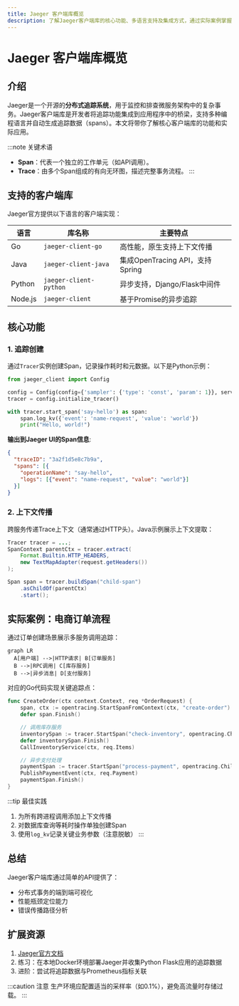 ```yaml
---
title: Jaeger 客户端库概览
description: 了解Jaeger客户端库的核心功能、多语言支持及集成方式，通过实际案例掌握分布式追踪的实现方法。
---
```


# Jaeger 客户端库概览

## 介绍

Jaeger是一个开源的**分布式追踪系统**，用于监控和排查微服务架构中的复杂事务。Jaeger客户端库是开发者将追踪功能集成到应用程序中的桥梁，支持多种编程语言并自动生成追踪数据（spans）。本文将带你了解核心客户端库的功能和实际应用。

:::note 关键术语
- **Span**：代表一个独立的工作单元（如API调用）。
- **Trace**：由多个Span组成的有向无环图，描述完整事务流程。
:::

## 支持的客户端库

Jaeger官方提供以下语言的客户端实现：

| 语言       | 库名称                  | 主要特点                          |
|------------|-------------------------|-----------------------------------|
| Go         | `jaeger-client-go`      | 高性能，原生支持上下文传播        |
| Java       | `jaeger-client-java`    | 集成OpenTracing API，支持Spring   |
| Python     | `jaeger-client-python`  | 异步支持，Django/Flask中间件      |
| Node.js    | `jaeger-client`         | 基于Promise的异步追踪             |

## 核心功能

### 1. 追踪创建

通过`Tracer`实例创建Span，记录操作耗时和元数据。以下是Python示例：

```python
from jaeger_client import Config

config = Config(config={'sampler': {'type': 'const', 'param': 1}}, service_name='myapp')
tracer = config.initialize_tracer()

with tracer.start_span('say-hello') as span:
    span.log_kv({'event': 'name-request', 'value': 'world'})
    print("Hello, world!")
```

**输出到Jaeger UI的Span信息**:
```json
{
  "traceID": "3a2f1d5e8c7b9a",
  "spans": [{
    "operationName": "say-hello",
    "logs": [{"event": "name-request", "value": "world"}]
  }]
}
```

### 2. 上下文传播

跨服务传递Trace上下文（通常通过HTTP头）。Java示例展示上下文提取：

```java
Tracer tracer = ...;
SpanContext parentCtx = tracer.extract(
    Format.Builtin.HTTP_HEADERS,
    new TextMapAdapter(request.getHeaders())
);

Span span = tracer.buildSpan("child-span")
    .asChildOf(parentCtx)
    .start();
```

## 实际案例：电商订单流程

通过订单创建场景展示多服务调用追踪：

```mermaid
graph LR
  A[用户端] -->|HTTP请求| B[订单服务]
  B -->|RPC调用| C[库存服务]
  B -->|异步消息| D[支付服务]
```

对应的Go代码实现关键追踪点：

```go
func CreateOrder(ctx context.Context, req *OrderRequest) {
    span, ctx := opentracing.StartSpanFromContext(ctx, "create-order")
    defer span.Finish()

    // 调用库存服务
    inventorySpan := tracer.StartSpan("check-inventory", opentracing.ChildOf(span.Context()))
    defer inventorySpan.Finish()
    CallInventoryService(ctx, req.Items)

    // 异步支付处理
    paymentSpan := tracer.StartSpan("process-payment", opentracing.ChildOf(span.Context()))
    PublishPaymentEvent(ctx, req.Payment)
    paymentSpan.Finish()
}
```

:::tip 最佳实践
1. 为所有跨进程调用添加上下文传播
2. 对数据库查询等耗时操作单独创建Span
3. 使用`log_kv`记录关键业务参数（注意脱敏）
:::

## 总结

Jaeger客户端库通过简单的API提供了：
- 分布式事务的端到端可视化
- 性能瓶颈定位能力
- 错误传播路径分析

## 扩展资源

1. [Jaeger官方文档](https://www.jaegertracing.io/docs/)
2. 练习：在本地Docker环境部署Jaeger并收集Python Flask应用的追踪数据
3. 进阶：尝试将追踪数据与Prometheus指标关联

:::caution 注意
生产环境应配置适当的采样率（如0.1%），避免高流量时存储过载。
:::